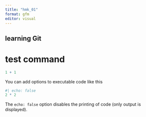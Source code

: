 ```yaml
---
title: "hmk_01"
format: gfm
editor: visual
---
```

## learning Git 
# test command 
```r
1 + 1
```

You can add options to executable code like this

```r
#| echo: false
2 * 2
```

The `echo: false` option disables the printing of code (only output is displayed).
